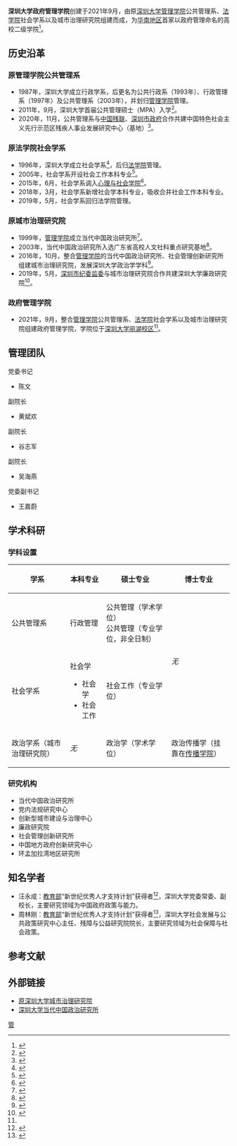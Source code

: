 {{Infobox University Department
|名称=深圳大学政府管理学院
|学生=
|标志=
|网址=
|坐标=
|地址={{CHN}}[[广东省|广东省]][[深圳市|深圳市]][[南山区|南山区]]学苑大道1066号[[深圳大学丽湖校区|深圳大学丽湖校区]]守正楼
|博士生=
|研究生=
|本科生=
|教师=
|其他名称=School of Goverment,<br>Shenzhen University
|院长=
|党委书记= 陈文
|下属 = 公共管理系<br>社会学系<br>政治学系
|类型=
|建立时间=2021年9月
|隶属=[[深圳大学|深圳大学]]
|徽标=
|徽标说明=
|脚注=
}}

'''深圳大学政府管理学院'''创建于2021年9月，由原[[深圳大学管理学院|深圳大学管理学院]]公共管理系、[[深圳大学法学院|法学院]]社会学系以及城市治理研究院组建而成，为[[华南地区|华南地区]]首家以政府管理命名的高校二级学院<ref name=":0">{{Cite web|title=深圳大学政府管理学院揭牌成立_腾讯新闻|url=https://new.qq.com/omn/20210915/20210915A0ERBS00.html|access-date=2021-09-15|work=new.qq.com|archive-date=2021-09-15|archive-url=https://web.archive.org/web/20210915154254/https://new.qq.com/omn/20210915/20210915A0ERBS00.html|dead-url=no}}</ref>。

== 历史沿革 ==

=== 原管理学院公共管理系 ===

* 1987年，深圳大学成立行政学系，后更名为公共行政系（1993年）、行政管理系（1997年）及公共管理系（2003年），并划归[[深圳大学管理学院|管理学院]]管理。
* 2011年，9月，深圳大学首届公共管理硕士（MPA）入学<ref>{{Cite web|title=首届公共管理硕士（MPA）举行开学典礼-《深圳大学报》|url=http://szunews.ihwrm.com/index/article/articleinfo.html?doc_id=531252|access-date=2021-09-15|work=szunews.ihwrm.com}}</ref>。
* 2020年，11月，公共管理系与[[中国残疾人联合会|中国残联]]、[[深圳市人民政府|深圳市政府]]合作共建中国特色社会主义先行示范区残疾人事业发展研究中心（基地）<ref>{{Cite web|title=中国特色社会主义先行示范区残疾人事业发展研究中心（基地）在深圳大学成立-新闻详情-中国残疾人网|url=http://www.chinadp.net.cn/news_/picnews/2020-11/26-23020.html|access-date=2021-09-15|work=www.chinadp.net.cn}}</ref>。

=== 原法学院社会学系 ===

* 1996年，深圳大学成立社会学系<ref>{{Cite journal|title=见证深圳社会工作发展|author=易松国|journal=中国社会工作|issue=32|year=2011|page=50-51}}</ref>，后归[[深圳大学法学院|法学院]]管理。
* 2005年，社会学系开设社会工作本科专业<ref>{{Cite web|title=深大开放日特别受欢迎_新闻中心_新浪网|url=http://news.sina.com.cn/s/2005-05-16/07285897163s.shtml|access-date=2021-09-15|work=news.sina.com.cn|archive-date=2021-09-15|archive-url=https://web.archive.org/web/20210915121753/http://news.sina.com.cn/s/2005-05-16/07285897163s.shtml|dead-url=no}}</ref>。
* 2015年，6月，社会学系调入[[深圳大学心理学院|心理与社会学院]]<ref>{{Cite web|title=深大成立“心理与社会学院”|url=http://m.haiwainet.cn/middle/456689/2015/0708/content_28910649_1.html|access-date=2021-09-15|work=m.haiwainet.cn|archive-date=2021-09-15|archive-url=https://web.archive.org/web/20210915153137/http://m.haiwainet.cn/middle/456689/2015/0708/content_28910649_1.html|dead-url=no}}</ref>。
* 2018年，3月，社会学系新增社会学本科专业，吸收合并社会工作本科专业。
* 2019年，5月，社会学系回归法学院管理。

=== 原城市治理研究院 ===

* 1999年，[[深圳大学管理学院|管理学院]]成立当代中国政治研究所<ref>{{Cite web|title=深圳大学当代中国政治研究所简介|url=http://720515.72116.30la.com.cn/ccpri/construct/introduction.asp?num=1|publisher=深圳大学当代中国政治研究所}}</ref>。
* 2003年，当代中国政治研究所入选广东省高校人文社科重点研究基地<ref>{{Cite web|title=研究重大问题 为政治文明建设提供智慧 理论动态 南方网|url=http://theory.southcn.com/c/2013-04/02/content_66296051.htm|accessdate=2021-02-17|work=theory.southcn.com|archive-date=2014-07-14|archive-url=https://web.archive.org/web/20140714190642/http://theory.southcn.com/c/2013-04/02/content_66296051.htm|dead-url=no}}</ref>。
* 2016年，10月，整合[[深圳大学管理学院|管理学院]]的当代中国政治研究所、社会管理创新研究所组建城市治理研究院，发展深圳大学政治学学科<ref>{{Cite web|title=深圳大学成立城市治理研究院_第SC02版：深圳观察·城事/专题_ 2016-10-31 _南方日报数字报_南方网|url=http://epaper.southcn.com/nfdaily/html/2016-10/31/content_7593512.htm|accessdate=2021-02-17|work=epaper.southcn.com}}</ref>。
* 2019年，5月，[[中国共产党深圳市纪律检查委员会|深圳市纪委]][[深圳市监察委员会|监委]]与城市治理研究院合作共建深圳大学廉政研究院<ref>{{Cite web|title=深圳大学廉政研究院暨深圳市廉政研究基地揭牌成立-中国社会科学网|url=http://news.cssn.cn/zx/bwyc/201905/t20190519_4897833.shtml|accessdate=2021-02-17|work=news.cssn.cn}}</ref>。

=== 政府管理学院 ===
*2021年，9月，整合[[深圳大学管理学院|管理学院]]公共管理系、[[深圳大学法学院|法学院]]社会学系以及城市治理研究院组建政府管理学院，学院位于[[深圳大学丽湖校区|深圳大学丽湖校区]]<ref name=":0" />。

== 管理团队 ==
{{col-begin}}
{{col-6}}
;党委书记
* 陈文
{{col-6}}
;副院长
* 黄斌欢
{{col-6}}
;副院长
* 谷志军
{{col-6}}
;副院长
* 吴海燕
{{col-6}}
;党委副书记
* 王嘉蔚
{{col-end}}

== 学术科研 ==

=== 学科设置 ===
{| class="wikitable"
!学系
!本科专业
!硕士专业
!博士专业
|-
|公共管理系
|行政管理
|公共管理（学术学位）<br>公共管理（专业学位，非全日制）
| rowspan="2" |''无''
|-
|社会学系
|社会学

* 社会学
* 社会工作
|社会工作（专业学位）
|-
|政治学系（城市治理研究院）
|''无''
|政治学（学术学位）
|政治传播学（挂靠在[[深圳大学传播学院|传播学院]]）
|}

=== 研究机构 ===

* 当代中国政治研究所
* 党内法规研究中心
* 创新型城市建设与治理中心
* 廉政研究院
* 社会管理创新研究所
* 中国地方政府创新研究中心
* 环孟加拉湾地区研究所

== 知名学者 ==

* 汪永成：[[中华人民共和国教育部|教育部]]“新世纪优秀人才支持计划”获得者<ref>{{Cite web|title=从深大速度到深大质量 他是“新担当新作为”先进典型-南方都市报·奥一网|url=http://epaper.oeeee.com/epaper/H/html/2018-07/11/content_37628.htm|accessdate=2021-02-17|work=epaper.oeeee.com}}</ref>，深圳大学党委常委、副校长，主要研究领域为中国政府政策与能力。
*周林刚：[[中华人民共和国教育部|教育部]]“新世纪优秀人才支持计划”获得者<ref>{{Cite web|title=科学网—教育部公示“新世纪优秀人才支持计划”入选名单|url=http://news.sciencenet.cn/htmlnews/2011/11/255576.shtm|access-date=2021-09-15|work=news.sciencenet.cn|archive-date=2019-05-19|archive-url=https://web.archive.org/web/20190519171123/http://news.sciencenet.cn/htmlnews/2011/11/255576.shtm|dead-url=no}}</ref>，深圳大学社会发展与公共政策研究中心主任、残障与公益研究院院长，主要研究领域为社会保障与社会政策。

== 参考文献 ==
{{reflist}}

== 外部链接 ==

* [http://iug.szu.edu.cn/ 原深圳大学城市治理研究院] {{Wayback|url=http://iug.szu.edu.cn/ |date=20200718022120 }}
* [http://www.ccpri.com/ 深圳大学当代中国政治研究所] {{Wayback|url=http://www.ccpri.com/ |date=20210125124642 }}
{{深圳大学/学院}}
[[Category:深圳大学院系|管]]